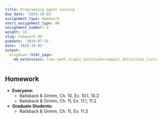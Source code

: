 ```yaml
---
title: Programming agent sensing
due_date: '2019-10-03'
assignment_type: Homework
short_assignment_type: HW
assignment_number: 9
weight: 10
slug: homework_09
pubdate: '2019-07-31'
date: '2019-10-03'
output:
  blogdown::html_page:
    md_extensions: +tex_math_single_backslash+compact_definition_lists
---
```

## Homework

* **Everyone:**
  * Railsback & Grimm, Ch. 10, Ex. 10.1, 10.2
  * Railsback & Grimm, Ch. 11, Ex. 11.1, 11.2
* **Graduate Students:**
  * Railsback & Grimm, Ch. 11, Ex. 11.3

